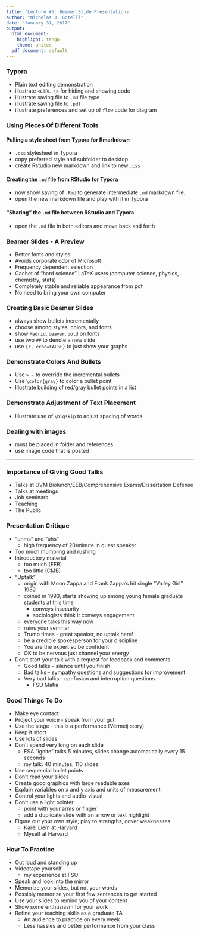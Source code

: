 ```yaml
---
title: 'Lecture #5: Beamer Slide Presentations'
author: "Nicholas J. Gotelli"
date: "January 31, 2017"
output:
  html_document:
    highlight: tango
    theme: united
  pdf_document: default
---
```

### Typora
- Plain text editing demonstration
- illustrate `<CTRL \>` for hiding and showing code
- illustrate saving file to `.md` file type
- illustrate saving file to `.pdf`
- illustrate preferences and set up of `flow` code for diagram

### Using Pieces Of Different Tools

#### Pulling a style sheet from Typora for Rmarkdown
- `.css` stylesheet in Typora
- copy preferred style and subfolder to desktop
- create Rstudio new markdown and link to new `.css`

#### Creating the `.md` file from RStudio for Typora 
- now show saving of `.Rmd` to generate intermediate `.md` markdown file.
- open the new markdown file and play with it in Typora

#### "Sharing" the `.md` file between RStudio and Typora 
- open the `.md` file in both editors and move back and forth

### Beamer Slides - A Preview
- Better fonts and styles
- Avoids corporate odor of Microsoft
- Frequency dependent selection
- Cachet of "hard science" LaTeX users (computer science, physics, chemistry, stats)
- Completely stable and reliable appearance from pdf
- No need to bring your own computer

### Creating Basic Beamer Slides
- always show bullets incrementally
- choose among styles, colors, and fonts
- show `Madrid`, `beaver`, `bold` on fonts
- use two `##` to denote a new slide
- use `{r, echo=FALSE}` to just show your graphs

### Demonstrate Colors And Bullets
- Use `> - ` to override the incremental bullets
- Use `\color{gray}` to color a bullet point
- Illustrate building of red/gray bullet points in a list

### Demonstrate Adjustment of Text Placement
- Illustrate use of `\bigskip` to adjust spacing of words

### Dealing with images
- must be placed in folder and references
- use image code that is posted 

___

### Importance of Giving Good Talks
- Talks at UVM Biolunch/EEB/Comprehensive Exams/Dissertation Defense
- Talks at meetings
- Job seminars
- Teaching
- The Public

### Presentation Critique
- "uhms" and "uhs"
    - high frequency of 20/minute in guest speaker
- Too much mumbling and rushing
- Introductory material
    - too much (EEB)
    - too little (CMB)
- "Uptalk"
    * origin with Moon Zappa and Frank Zappa's hit single "Valley Girl" 1982
    * coined in 1993, starts showing up among young female graduate students at this time
        - conveys insecurity
        - sociologists think it conveys engagement
    * everyone talks this way now
    * ruins your seminar
    * Trump times - great speaker, no uptalk here!
    * be a credible spokesperson for your discipline
    * You are the expert so be confident
    * OK to be nervous just channel your energy
- Don't start your talk with a request for feedback and comments
    * Good talks - silence until you finish
    * Bad talks - sympathy questions and suggestions for improvement
    * Very bad talks - confusion and interruption questions
        - FSU Mafia

### Good Things To Do
- Make eye contact
- Project your voice - speak from your gut
- Use the stage - this is a performance (Vermeij story)
- Keep it short
- Use lots of slides
- Don't spend very long on each slide
    - ESA "ignite" talks 5 minutes, slides change automatically every 15 seconds
    - my talk: 40 minutes, 110 slides 
- Use sequential bullet points
- Don't read your slides
- Create good graphics with large readable axes
- Explain variables on x and y axis and units of measurement
- Control your lights and audio-visual
- Don't use a light pointer
    - point with your arms or finger
    - add a duplicate slide with an arrow or text highlight
- Figure out your own style; play to strengths, cover weaknesses    
    - Karel Liem at Harvard
    - Myself at Harvard
    
### How To Practice
- Out loud and standing up
- Videotape yourself
    - my experience at FSU
- Speak and look into the mirror
- Memorize your slides, but not your words
- Possibly memorize your first few sentences to get started
- Use your slides to remind you of your content
- Show some enthusiasm for your work
- Refine your teaching skills as a graduate TA
    * An audience to practice on every week
    * Less hassles and better performance from your class

